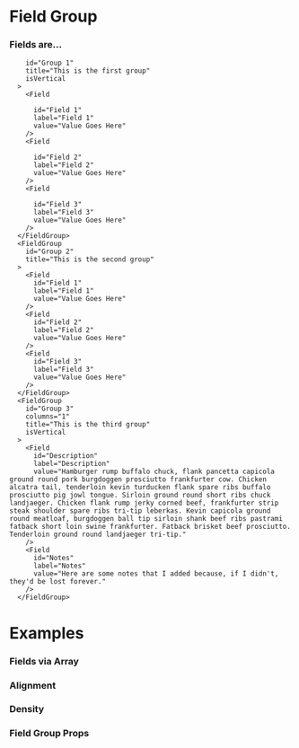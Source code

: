 
<Meta title="Atoms/Field/Field Group" component={FieldGroup} />

# Field Group

### Fields are...

<Preview withToolbar>
  <Story name="Standard">
      <FieldGroup
      
        id="Group 1"
        title="This is the first group"
        isVertical
      >
        <Field
        
          id="Field 1"
          label="Field 1"
          value="Value Goes Here"
        />
        <Field
        
          id="Field 2"
          label="Field 2"
          value="Value Goes Here"
        />
        <Field
        
          id="Field 3"
          label="Field 3"
          value="Value Goes Here"
        />
      </FieldGroup>
      <FieldGroup
        id="Group 2"
        title="This is the second group"
      >
        <Field
          id="Field 1"
          label="Field 1"
          value="Value Goes Here"
        />
        <Field
          id="Field 2"
          label="Field 2"
          value="Value Goes Here"
        />
        <Field
          id="Field 3"
          label="Field 3"
          value="Value Goes Here"
        />
      </FieldGroup>
      <FieldGroup
        id="Group 3"
        columns="1"
        title="This is the third group"
        isVertical
      >
        <Field
          id="Description"
          label="Description"
          value="Hamburger rump buffalo chuck, flank pancetta capicola ground round pork burgdoggen prosciutto frankfurter cow. Chicken alcatra tail, tenderloin kevin turducken flank spare ribs buffalo prosciutto pig jowl tongue. Sirloin ground round short ribs chuck landjaeger. Chicken flank rump jerky corned beef, frankfurter strip steak shoulder spare ribs tri-tip leberkas. Kevin capicola ground round meatloaf, burgdoggen ball tip sirloin shank beef ribs pastrami fatback short loin swine frankfurter. Fatback brisket beef prosciutto. Tenderloin ground round landjaeger tri-tip."
        />
        <Field
          id="Notes"
          label="Notes"
          value="Here are some notes that I added because, if I didn't, they'd be lost forever."
        />
      </FieldGroup>
  </Story>
</Preview>

# Examples

### Fields via Array

<Preview withToolbar>
  <Story name="Fields via Array">
    <FieldGroup title="Fields via Array" data={fieldData} />
  </Story>
</Preview>

### Alignment

<Preview withToolbar>
  <Story name="Alignment">
    <Grid columns="1">
      <FieldGroup title="Inline Fields (Default)" data={fieldData} />
      <FieldGroup title="Vertically Aligned Fields" data={fieldData} align="vertical" />
      <FieldGroup title="Edge Aligned Fields" data={fieldData} align="edge" />
    </Grid>
  </Story>
</Preview>

### Density

<Preview withToolbar>
  <Story name="Density">
    <Grid columns="1">
      <FieldGroup title="Field Group Gap XS" data={fieldData} gap="xs"/>
      <FieldGroup title="Field Group Gap Default" data={fieldData} />
      <FieldGroup title="Field Group Gap XL" data={fieldData} gap="xl" />
    </Grid>
  </Story>
</Preview>


### Field Group Props
<Props of={FieldGroup} />

